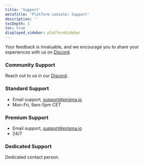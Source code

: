 ```yaml
---
title: 'Support'
metaTitle: 'Platform console: Support'
description: ''
tocDepth: 3
toc: true
displayed_sidebar: platformSidebar
---
```


<TopBlock title={frontMatter.title}>

Your feedback is invaluable, and we encourage you to share your experiences with us on [Discord](https://pris.ly/discord).

</TopBlock>

### Community Support

Reach out to us in our [Discord](https://pris.ly/discord).

### Standard Support

- Email support, support@prisma.io
- Mon-Fri, 9am-5pm CET

### Premium Support

- Email support, support@prisma.io
- 24/7

### Dedicated Support

Dedicated contact person.
